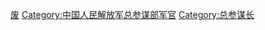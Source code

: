 [[Category:中国人民解放军高级将领|废]]
[[Category:中国人民解放军总参谋部军官|Category:中国人民解放军总参谋部军官]]
[[Category:总参谋长|Category:总参谋长]]